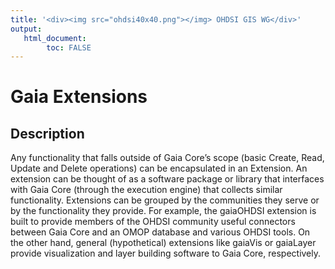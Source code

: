 ```yaml
---
title: '<div><img src="ohdsi40x40.png"></img> OHDSI GIS WG</div>'
output:
   html_document:
        toc: FALSE
---
```


# **Gaia Extensions**

## Description

Any functionality that falls outside of Gaia Core's scope (basic Create, Read, Update and Delete operations) can be encapsulated in an Extension. An extension can be thought of as a software package or library that interfaces with Gaia Core (through the execution engine) that collects similar functionality. Extensions can be grouped by the communities they serve or by the functionality they provide. For example, the gaiaOHDSI extension is built to provide members of the OHDSI community useful connectors between Gaia Core and an OMOP database and various OHDSI tools. On the other hand, general (hypothetical) extensions like gaiaVis or gaiaLayer provide visualization and layer building software to Gaia Core, respectively.